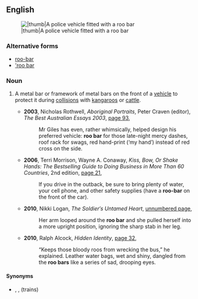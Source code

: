 ==English==
[[File:MSV 21 Toyota Hilux 4X4 3.0 D4-D - Flickr - Highway Patrol Images.jpg|right||thumb|A police vehicle fitted with a roo bar]]

===Alternative forms===
* [[roo-bar]]
* [['roo bar]]

===Noun===
{{en-noun|head=[[roo]] [[bar]]}}

# {{label|en|Australia|colloquial}} A metal bar or framework of metal bars on the front of a [[vehicle]] to protect it during [[collision]]s with [[kangaroo]]s or [[cattle]].
#* '''2003''', Nicholas Rothwell, ''Aboriginal Portraits'', Peter Craven (editor), ''The Best Australian Essays 2003'', [http://books.google.com.au/books?id=a2FzR5zGM7kC&pg=PA93&lpg=PA93&dq=%22roo+bar%22|%22roo+bars%22+-intitle:%22%22+-inauthor:%22%22&source=bl&ots=CjHurFazH3&sig=QQKayCyMCW3_g1IKn_R5TOzditw&hl=en&sa=X&ei=61kRUJbjAfGviQfLjoHQCw&redir_esc=y#v=onepage&q=%22roo%20bar%22|%22roo%20bars%22%20-intitle%3A%22%22%20-inauthor%3A%22%22&f=false page 93],
#*: Mr Giles has even, rather whimsically, helped design his preferred vehicle: '''roo bar''' for those late-night mercy dashes, roof rack for swags, red hand-print (‘my hand’) instead of red cross on the side.
#* '''2006''', Terri Morrison, Wayne A. Conaway, ''Kiss, Bow, Or Shake Hands: The Bestselling Guide to Doing Business in More Than 60 Countries'', 2nd edition, [http://books.google.com.au/books?id=axn5MYNP31QC&pg=PA21&lpg=PA21&dq=%22roo+bar%22|%22roo+bars%22+-intitle:%22%22+-inauthor:%22%22&source=bl&ots=R39hfIgNu4&sig=P0pcNEWRUYLKmLY7_3xDiAfsrzA&hl=en&sa=X&ei=61kRUJbjAfGviQfLjoHQCw&redir_esc=y#v=onepage&q=%22roo%20bar%22|%22roo%20bars%22%20-intitle%3A%22%22%20-inauthor%3A%22%22&f=false page 21],
#*: lf you drive in the outback, be sure to bring plenty of water, your cell phone, and other safety supplies (have a '''roo-bar''' on the front of the car).
#* '''2010''', Nikki Logan, ''The Soldier′s Untamed Heart'', [http://books.google.com.au/books?id=O3-gkE4P878C&pg=PT46&lpg=PT46&dq=%22roo+bar%22|%22roo+bars%22+-intitle:%22%22+-inauthor:%22%22&source=bl&ots=fb92rLWg4B&sig=ChbaZqZXuJysqgzrHkPjDy6SEKs&hl=en&sa=X&ei=61kRUJbjAfGviQfLjoHQCw&redir_esc=y#v=onepage&q=%22roo%20bar%22|%22roo%20bars%22%20-intitle%3A%22%22%20-inauthor%3A%22%22&f=false unnumbered page],
#*: Her arm looped around the '''roo bar''' and she pulled herself into a more upright position, ignoring the sharp stab in her leg.
#* '''2010''', Ralph Alcock, ''Hidden Identity'', [http://books.google.com.au/books?id=ceTbPm-nq1AC&pg=PA32&lpg=PA32&dq=%22roo+bar%22|%22roo+bars%22+-intitle:%22%22+-inauthor:%22%22&source=bl&ots=YZfJP_FM09&sig=d4bOEXkwjD2ne7rpuSSOdSAPOp8&hl=en&sa=X&ei=61kRUJbjAfGviQfLjoHQCw&redir_esc=y#v=onepage&q=%22roo%20bar%22|%22roo%20bars%22%20-intitle%3A%22%22%20-inauthor%3A%22%22&f=false page 32],
#*: “Keeps those bloody roos from wrecking the bus,” he explained. Leather water bags, wet and shiny, dangled from the '''roo bars''' like a series of sad, drooping eyes.

====Synonyms====
* {{sense|protective bar on a vehicle}} {{l|en|bull bar}}, {{l|en|kangaroo bar}}, {{l|en|cowcatcher}} (trains)